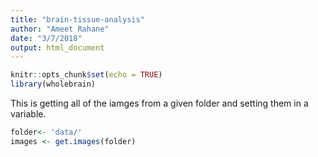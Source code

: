 ```yaml
---
title: "brain-tissue-analysis"
author: "Ameet Rahane"
date: "3/7/2018"
output: html_document
---
```


```r
knitr::opts_chunk$set(echo = TRUE)
library(wholebrain)
```
This is getting all of the iamges from a given folder and setting them in a variable. 
```r
folder<- 'data/'
images <- get.images(folder)

```

